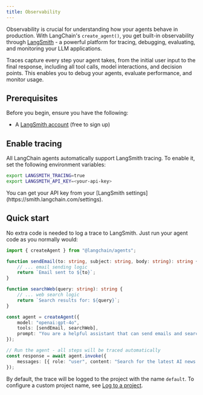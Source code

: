 ```yaml
---
title: Observability
---
```



<AlphaCallout />

Observability is crucial for understanding how your agents behave in production. With LangChain's `create_agent()`, you get built-in observability through [LangSmith](https://smith.langchain.com/) - a powerful platform for tracing, debugging, evaluating, and monitoring your LLM applications.

Traces capture every step your agent takes, from the initial user input to the final response, including all tool calls, model interactions, and decision points. This enables you to debug your agents, evaluate performance, and monitor usage.

## Prerequisites

Before you begin, ensure you have the following:

* A [LangSmith account](https://smith.langchain.com/) (free to sign up)

## Enable tracing

All LangChain agents automatically support LangSmith tracing. To enable it, set the following environment variables:

```bash
export LANGSMITH_TRACING=true
export LANGSMITH_API_KEY=<your-api-key>
```

<Info>
You can get your API key from your [LangSmith settings](https://smith.langchain.com/settings).
</Info>

## Quick start

No extra code is needed to log a trace to LangSmith. Just run your agent code as you normally would:



```ts
import { createAgent } from "@langchain/agents";

function sendEmail(to: string, subject: string, body: string): string {
    // ... email sending logic
    return `Email sent to ${to}`;
}

function searchWeb(query: string): string {
    // ... web search logic
    return `Search results for: ${query}`;
}

const agent = createAgent({
    model: "openai:gpt-4o",
    tools: [sendEmail, searchWeb],
    prompt: "You are a helpful assistant that can send emails and search the web."
});

// Run the agent - all steps will be traced automatically
const response = await agent.invoke({
    messages: [{ role: "user", content: "Search for the latest AI news and email a summary to john@example.com" }]
});
```


By default, the trace will be logged to the project with the name `default`. To configure a custom project name, see [Log to a project](#log-to-a-project).

<observability />
